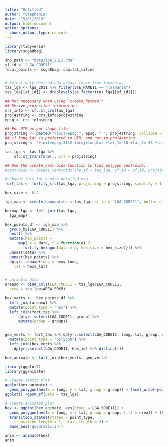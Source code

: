 ```yaml
---
title: "Untitled"
author: "Stephanie"
date: "15/01/2019"
output: html_document
editor_options: 
  chunk_output_type: console
---
```


```r
library(tidyverse)
library(sugaRbag)
```

```r
shp_path <- "data/lga_2011.rda"
sf_id <- "LGA_CODE11"
focal_points <- sugaRbag::capital_cities


# Select only desired LGA areas, those from tasmania.
tas_lga <- lga_2011 %>% filter(STE_NAME11 == "Tasmania")
tas_lga[[sf_id]] <- droplevels(as.factor(tas_lga[[sf_id]]))

## Not necessary when using `create_hexmap`:
## Derive projection information
crs_info <- sf::st_crs(tas_lga)
proj4string <- crs_info$proj4string
epsg <- crs_info$epsg

## For UTM as per shape file
projstring <- paste0("+init=epsg:", epsg, " ", proj4string, collapse = "")
## if long lat is preferred to UTM, and not in proj4string:
projstring <- "+init=epsg:3112 +proj=longlat +lat_1=-18 +lat_2=-36 +lat_0=0 +lon_0=134 +x_0=0 +y_0=0 +ellps=GRS80 +towgs84=0,0,0,0,0,0,0 +no_defs"

tas_lga <- tas_lga %>%
    sf::st_transform(., crs = projstring)

## Use the create_centroids function to find polygon centroids:
#centroids <- create_centroids(shp_sf = tas_lga, sf_id = sf_id, projstring = projstring, verbose = FALSE)

# Change this for a more detailed map
fort_tas <- fortify_sfc(tas_lga, projstring = projstring, simplify = 1)
```



```r
hex_size <- 0.2

lga_map <- create_hexmap(shp = tas_lga, sf_id = "LGA_CODE11", buffer_dist = NULL, filter_dist = 10, hex_size = hex_size, export_shp = FALSE, focal_points = sugaRbag::capital_cities, projstring = projstring, verbose = TRUE)

hexmap_lga <- left_join(tas_lga, 
  lga_map)
```

```r

hex_points_df <- lga_map %>% 
  group_by(LGA_CODE11) %>%
  nest() %>%
  mutate(hex_points = 
      map(.x = data,.f = function(a) {
        fortify_hexagon(data = a, hex_size = hex_size)})) %>%
  unnest(data) %>% 
  unnest(hex_points) %>%
  dplyr::rename(long = hexv_long,
    lat = hexv_lat)


# variable data
areasq <- bind_cols(LGA_CODE11 = tas_lga$LGA_CODE11, 
  area = tas_lga$AREA_SQKM)

hex_verts <-  hex_points_df %>%
  left_join(areasq) %>% 
  mutate(point_type = "hex") %>% 
  left_join(fort_tas %>% 
      dplyr::select(LGA_CODE11, group) %>%
      mutate(group = group))


geo_verts <- fort_tas %>% dplyr::select(LGA_CODE11, long, lat, group, order, area = AREA_SQKM) %>% 
  mutate(point_type = "polygon") %>%
  left_join(hex_verts %>% 
    dplyr::select(LGA_CODE11, hex_id) %>% distinct())

hex_animate <- full_join(hex_verts, geo_verts)
```

```r
library(ggplot2)
library(gganimate)

# Create static plot
ggplot(hex_animate) + 
  geom_polygon(aes(x = long, y = lat, group = group)) + facet_wrap(~point_type) + coord_equal()
ggplot() +geom_sf(data = tas_lga)
```


```r
# Create animated plot
hex <- ggplot(hex_animate, aes(group = LGA_CODE11)) + 
  geom_polygon(aes(x = long, y = lat, group = group, fill = area)) + theme_void() + coord_equal() + 
  transition_states(states = point_type, 
    transition_length = 1, state_length = 2) +
  ease_aes('quadratic-in') 

anim <- animate(hex)
anim
```

